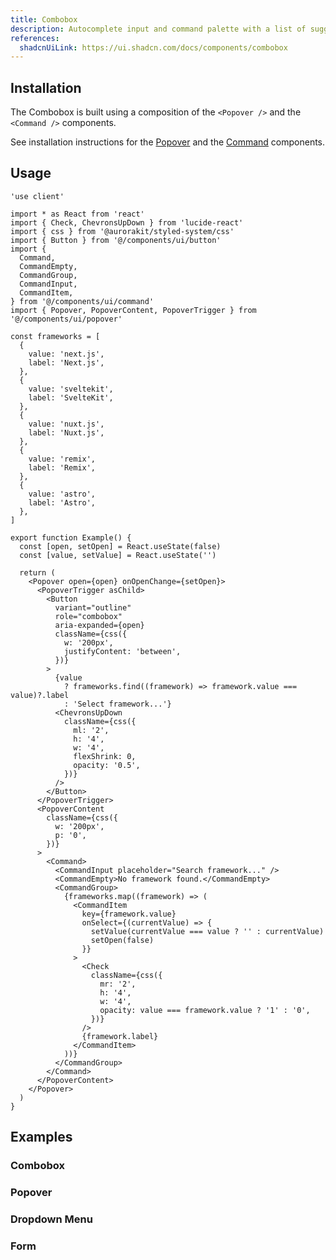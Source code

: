 ```yaml
---
title: Combobox
description: Autocomplete input and command palette with a list of suggestions.
references:
  shadcnUiLink: https://ui.shadcn.com/docs/components/combobox
---
```


<ComponentPreview name="combobox" withRecipe />

## Installation

The Combobox is built using a composition of the `<Popover />` and the `<Command />` components.

See installation instructions for the [Popover](/docs/components/popover) and the [Command](/docs/components/command) components.

## Usage

```tsx
'use client'

import * as React from 'react'
import { Check, ChevronsUpDown } from 'lucide-react'
import { css } from '@aurorakit/styled-system/css'
import { Button } from '@/components/ui/button'
import {
  Command,
  CommandEmpty,
  CommandGroup,
  CommandInput,
  CommandItem,
} from '@/components/ui/command'
import { Popover, PopoverContent, PopoverTrigger } from '@/components/ui/popover'

const frameworks = [
  {
    value: 'next.js',
    label: 'Next.js',
  },
  {
    value: 'sveltekit',
    label: 'SvelteKit',
  },
  {
    value: 'nuxt.js',
    label: 'Nuxt.js',
  },
  {
    value: 'remix',
    label: 'Remix',
  },
  {
    value: 'astro',
    label: 'Astro',
  },
]

export function Example() {
  const [open, setOpen] = React.useState(false)
  const [value, setValue] = React.useState('')

  return (
    <Popover open={open} onOpenChange={setOpen}>
      <PopoverTrigger asChild>
        <Button
          variant="outline"
          role="combobox"
          aria-expanded={open}
          className={css({
            w: '200px',
            justifyContent: 'between',
          })}
        >
          {value
            ? frameworks.find((framework) => framework.value === value)?.label
            : 'Select framework...'}
          <ChevronsUpDown
            className={css({
              ml: '2',
              h: '4',
              w: '4',
              flexShrink: 0,
              opacity: '0.5',
            })}
          />
        </Button>
      </PopoverTrigger>
      <PopoverContent
        className={css({
          w: '200px',
          p: '0',
        })}
      >
        <Command>
          <CommandInput placeholder="Search framework..." />
          <CommandEmpty>No framework found.</CommandEmpty>
          <CommandGroup>
            {frameworks.map((framework) => (
              <CommandItem
                key={framework.value}
                onSelect={(currentValue) => {
                  setValue(currentValue === value ? '' : currentValue)
                  setOpen(false)
                }}
              >
                <Check
                  className={css({
                    mr: '2',
                    h: '4',
                    w: '4',
                    opacity: value === framework.value ? '1' : '0',
                  })}
                />
                {framework.label}
              </CommandItem>
            ))}
          </CommandGroup>
        </Command>
      </PopoverContent>
    </Popover>
  )
}
```

## Examples

### Combobox

<ComponentPreview name="combobox" />

### Popover

<ComponentPreview name="combobox" file="popover" />

### Dropdown Menu

<ComponentPreview name="combobox" file="dropdown-menu" />

### Form

<ComponentPreview name="combobox" file="form" />
